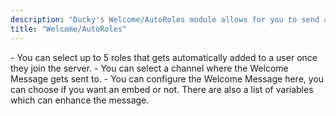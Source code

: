 ```yaml
---
description: "Ducky's Welcome/AutoRoles module allows for you to send a message to welcome your users in the specified channel, as well as give them up to 5 roles automatically."
title: "Welcome/AutoRoles"
---
```


<Steps>
  <Step title="Autoroles" iconType="regular" titleSize="h2">
    - You can select up to 5 roles that gets automatically added to a user once they join the server.
  </Step>
  <Step title="Welcome Channel" titleSize="h2">
    - You can select a channel where the Welcome Message gets sent to.
  </Step>
  <Step title="Welcome Message" titleSize="h2">
    - You can configure the Welcome Message here, you can choose if you want an embed or not. There are also a list of variables which can enhance the message.
  </Step>
</Steps>